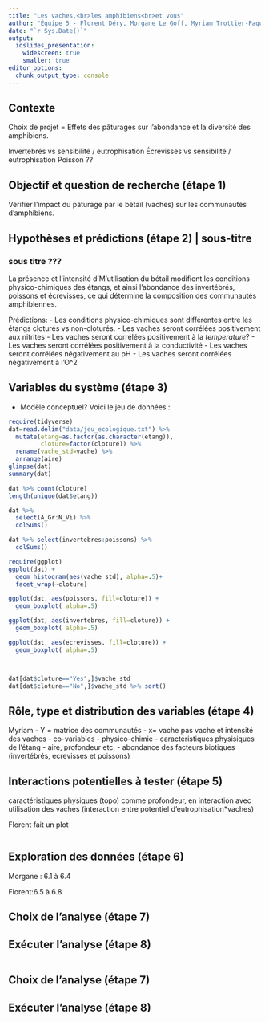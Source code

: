 ```yaml
---
title: "Les vaches,<br>les amphibiens<br>et vous"
author: "Équipe 5 - Florent Déry, Morgane Le Goff, Myriam Trottier-Paquet"
date: "`r Sys.Date()`"
output:
  ioslides_presentation:
    widescreen: true
    smaller: true
editor_options: 
  chunk_output_type: console
---
```


## Contexte

Choix de projet = Effets des pâturages sur l'abondance et la diversité des amphibiens.

Invertebrés vs sensibilité / eutrophisation
Écrevisses vs sensibilité / eutrophisation
Poisson ?? 

## Objectif et question de recherche (étape 1)

Vérifier l'impact du pâturage par le bétail (vaches) sur les communautés d'amphibiens. 





## Hypothèses et prédictions (étape 2) | sous-titre
### sous titre ???

La présence et l'intensité d'M'utilisation du bétail modifient les conditions physico-chimiques des étangs, et ainsi l'abondance des invertébrés, poissons et écrevisses, ce qui détermine la composition des communautés amphibiennes. 


Prédictions: 
- Les conditions physico-chimiques sont différentes entre les étangs cloturés vs non-cloturés. 
  - Les vaches seront corrélées positivement aux nitrites
  - Les vaches seront corrélées positivement à la *temperature*?
  - Les vaches seront corrélées positivement à la conductivité
  - Les vaches seront corrélées négativement au pH
  - Les vaches seront corrélées négativement à l'O^2

## Variables du système (étape 3)

- Modèle conceptuel?
Voici le jeu de données : 

```r
require(tidyverse)
dat=read.delim("data/jeu_ecologique.txt") %>% 
  mutate(etang=as.factor(as.character(etang)),
         cloture=factor(cloture)) %>% 
  rename(vache_std=vache) %>% 
  arrange(aire) 
glimpse(dat)
summary(dat)

```


```r
dat %>% count(cloture)
length(unique(dat$etang))

dat %>% 
  select(A_Gr:N_Vi) %>% 
  colSums()

dat %>% select(invertebres:poissons) %>% 
  colSums()

require(ggplot)
ggplot(dat) +
  geom_histogram(aes(vache_std), alpha=.5)+
  facet_wrap(~cloture)

ggplot(dat, aes(poissons, fill=cloture)) +
  geom_boxplot( alpha=.5) 

ggplot(dat, aes(invertebres, fill=cloture)) +
  geom_boxplot( alpha=.5) 

ggplot(dat, aes(ecrevisses, fill=cloture)) +
  geom_boxplot( alpha=.5) 



dat[dat$cloture=="Yes",]$vache_std
dat[dat$cloture=="No",]$vache_std %>% sort()

```


## Rôle, type et distribution des variables (étape 4)
Myriam
- Y = matrice des communautés
- x= vache pas vache et intensité des vaches
- co-variables 
  - physico-chimie
  - caractéristiques physisiques de l'étang
    - aire, profondeur etc.
  - abondance des facteurs biotiques (invertébrés, ecrevisses et poissons)

## Interactions potentielles à tester (étape 5)

caractéristiques physiques (topo) comme profondeur, en interaction avec utilisation des vaches (interaction entre potentiel d'eutrophisation*vaches) 

Florent fait un plot

```r


```

## Exploration des données (étape 6)

Morgane : 6.1 à 6.4

Florent:6.5 à 6.8


## Choix de l'analyse (étape 7)

## Exécuter l'analyse (étape 8)
```r

```

## Choix de l'analyse (étape 7)

## Exécuter l'analyse (étape 8)